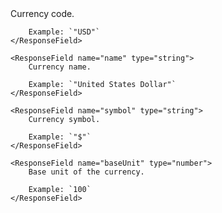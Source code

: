 <Expandable title="Currency object">
    <ResponseField name="code" type="string">
        Currency code.

        Example: `"USD"`
    </ResponseField>

    <ResponseField name="name" type="string">
        Currency name.

        Example: `"United States Dollar"`
    </ResponseField>

    <ResponseField name="symbol" type="string">
        Currency symbol.

        Example: `"$"`
    </ResponseField>

    <ResponseField name="baseUnit" type="number">
        Base unit of the currency.

        Example: `100`
    </ResponseField>
</Expandable>
